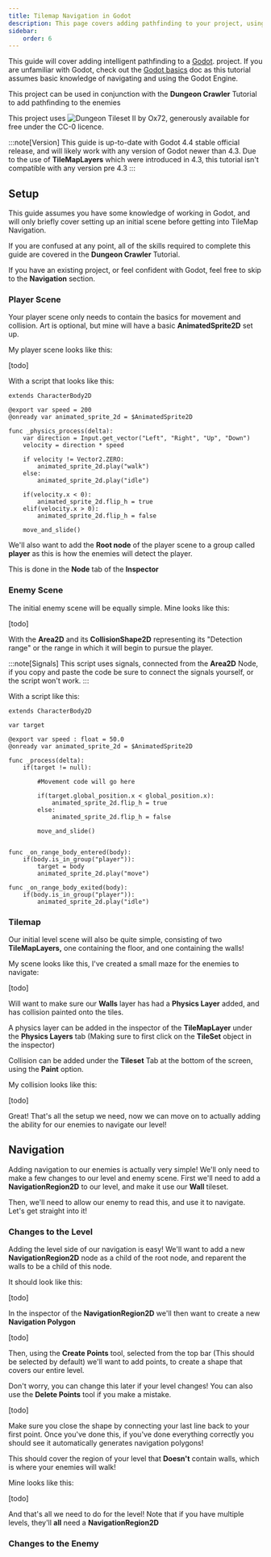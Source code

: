 ```yaml
---
title: Tilemap Navigation in Godot
description: This page covers adding pathfinding to your project, using tilemap
sidebar:
    order: 6
---
```





This guide will cover adding intelligent pathfinding to a [Godot](https://godotengine.org/). project. If you are unfamiliar with Godot, check out the [Godot basics](/game-dev/godot/basics) doc as this tutorial assumes basic knowledge of navigating and using the Godot Engine.

This project can be used in conjunction with the **Dungeon Crawler** Tutorial to add pathfinding to the enemies

This project uses ![Dungeon Tileset II](https://0x72.itch.io/dungeontileset-ii) by Ox72, generously available for free under the CC-0 licence.

:::note[Version]
This guide is up-to-date with Godot 4.4 stable official release, and will likely work with any version of Godot newer than 4.3. Due to the use of **TileMapLayers** which were introduced in 4.3, this tutorial isn't compatible with any version pre 4.3
:::

## Setup

This guide assumes you have some knowledge of working in Godot, and will only briefly cover setting up an initial scene before getting into TileMap Navigation. 

If you are confused at any point, all of the skills required to complete this guide are covered in the **Dungeon Crawler** Tutorial.

If you have an existing project, or feel confident with Godot, feel free to skip to the **Navigation** section.

### Player Scene

Your player scene only needs to contain the basics for movement and collision. Art is optional, but mine will have a basic **AnimatedSprite2D** set up.

My player scene looks like this:

[todo]

With a script that looks like this:

```gdscript
extends CharacterBody2D

@export var speed = 200
@onready var animated_sprite_2d = $AnimatedSprite2D

func _physics_process(delta):
	var direction = Input.get_vector("Left", "Right", "Up", "Down")
	velocity = direction * speed 
	
	if velocity != Vector2.ZERO:
		animated_sprite_2d.play("walk")
	else:
		animated_sprite_2d.play("idle")
	
	if(velocity.x < 0):
		animated_sprite_2d.flip_h = true
	elif(velocity.x > 0):
		animated_sprite_2d.flip_h = false

	move_and_slide()
```

We'll also want to add the **Root node** of the player scene to a group called **player** as this is how the enemies will detect the player.

This is done in the **Node** tab of the **Inspector**


### Enemy Scene

The initial enemy scene will be equally simple. Mine looks like this:

[todo]

With the **Area2D** and its **CollisionShape2D** representing its "Detection range" or the range in which it will begin to pursue the player.

:::note[Signals]
This script uses signals, connected from the **Area2D** Node, if you copy and paste the code be sure to connect the signals yourself, or the script won't work.
:::


With a script like this:


```gdscript
extends CharacterBody2D

var target

@export var speed : float = 50.0
@onready var animated_sprite_2d = $AnimatedSprite2D

func _process(delta):
	if(target != null):
		
		#Movement code will go here
		
		if(target.global_position.x < global_position.x):
			animated_sprite_2d.flip_h = true
		else:
			animated_sprite_2d.flip_h = false
			
		move_and_slide()
		
	
func _on_range_body_entered(body):
	if(body.is_in_group("player")):
		target = body
		animated_sprite_2d.play("move")

func _on_range_body_exited(body):
	if(body.is_in_group("player")):
		animated_sprite_2d.play("idle")
```

### Tilemap

Our initial level scene will also be quite simple, consisting of two **TileMapLayers,** one containing the floor, and one containing the walls!

My scene looks like this, I've created a small maze for the enemies to navigate:

[todo]

Will want to make sure our **Walls** layer has had a **Physics Layer** added, and has collision painted onto the tiles.

A physics layer can be added in the inspector of the **TileMapLayer** under the **Physics Layers** tab (Making sure to first click on the **TileSet** object in the inspector)

Collision can be added under the **Tileset** Tab at the bottom of the screen, using the **Paint** option.

My collision looks like this:

[todo]

Great! That's all the setup we need, now we can move on to actually adding the ability for our enemies to navigate our level!

## Navigation

Adding navigation to our enemies is actually very simple! We'll only need to make a few changes to our level and enemy scene. First we'll need to add a **NavigationRegion2D** to our level, and make it use our **Wall** tileset.

Then, we'll need to allow our enemy to read this, and use it to navigate. Let's get straight into it!

### Changes to the Level

Adding the level side of our navigation is easy! We'll want to add a new **NavigationRegion2D** node as a child of the root node, and reparent the walls to be a child of this node.

It should look like this:

[todo]

In the inspector of the **NavigationRegion2D** we'll then want to create a new **Navigation Polygon**

[todo]

Then, using the **Create Points** tool, selected from the top bar (This should be selected by default) we'll want to add points, to create a shape that covers our entire level.

Don't worry, you can change this later if your level changes! You can also use the **Delete Points** tool if you make a mistake.

[todo]

Make sure you close the shape by connecting your last line back to your first point. Once you've done this, if you've done everything correctly you should see it automatically generates navigation polygons!

This should cover the region of your level that **Doesn't** contain walls, which is where your enemies will walk!

Mine looks like this:

[todo]

And that's all we need to do for the level! Note that if you have multiple levels, they'll **all** need a **NavigationRegion2D**

### Changes to the Enemy

